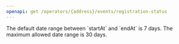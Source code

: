 ```yaml
---
openapi: get /operators/{address}/events/registration-status
---
```


<Note>
  The default date range between `startAt` and `endAt` is 7 days. The maximum allowed date range is 30 days.
</Note>